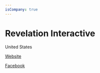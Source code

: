 ```yaml
---
isCompany: true
---
```


# Revelation Interactive

<Location>

United States

</Location>



<Website>

[Website](http://www.revelation-interactive.com)

[Facebook](https://www.facebook.com/rigames)

</Website>
